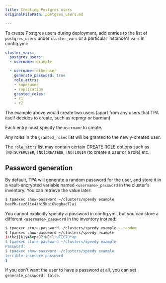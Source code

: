 ```yaml
---
title: Creating Postgres users
originalFilePath: postgres_users.md

---
```


To create Postgres users during deployment, add entries to the list of
`postgres_users` under `cluster_vars` or a particular instance's
`vars` in config.yml:

```yaml
cluster_vars:
  postgres_users:
  - username: example

  - username: otheruser
    generate_password: true
    role_attrs:
    - superuser
    - replication
    granted_roles:
    - r1
    - r2
```

The example above would create two users (apart from any users that
TPA itself decides to create, such as repmgr or barman).

Each entry must specify the `username` to create.

Any roles in the `granted_roles` list will be granted to the
newly-created user.

The `role_attrs` list may contain certain
[CREATE ROLE options](https://www.postgresql.org/docs/12/sql-createrole.html)
such as `[NO]SUPERUSER`, `[NO]CREATEDB`, `[NO]LOGIN` (to create a
user or a role) etc.

## Password generation

By default, TPA will generate a random password for the user, and
store it in a vault-encrypted variable named `<username>_password` in
the cluster's inventory. You can retrieve the value later:

```bash
$ tpaexec show-password ~/clusters/speedy example
beePh~iez6lie4thi5KaiG%eghaeT]ai
```

You cannot explicitly specify a password in config.yml, but you can
store a different `<username>_password` in the inventory instead:

```bash
$ tpaexec store-password ~/clusters/speedy example --random
$ tpaexec show-password ~/clusters/speedy example
)>tkc}}k1y4&epaJ?;NJ:l'uT{C7D*<p
$ tpaexec store-password ~/clusters/speedy example
Password:
$ tpaexec show-password ~/clusters/speedy example
terrible insecure password
$
```

If you don't want the user to have a password at all, you can set
`generate_password: false`.
